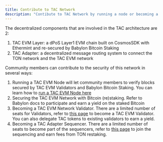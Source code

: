 ```yaml
---
title: Contribute to TAC Network
description: "Contibute to TAC Network by running a node or becoming a Validator"
---
```


The decentralized components that are involved in the TAC architecture are 2:

1. TAC EVM Layer: a dPoS Layer1 EVM chain built on CosmosSDK with Ethermint and re-secured by Babylon Bitcoin Staking
2. TAC Adapter: a decentralized message routing system to connect the TON network and the TAC EVM network

Community members can contribute to the security of this network in several ways:

1. Running a TAC EVM Node will let community members to verify blocks secured by TAC EVM Validators and Babylon Bitcoin Staking. You can learn how to [run a TAC EVM Node here](node-runner)
2. Securing the TAC EVM Network with Bitcoin (re)staking. Refer to Babylon docs to participate and earn a yield on the staked Bitcoin
3. Becoming a TAC EVM Network Validator. There are a limited number of seats for Validators, refer to [this page](validator-1) to become a TAC EVM Validator. You can also delegate TAC tokens to existing validators to earn a yield.
4. Becoming a TAC Adapter Sequencer. There are a limited number of seats to become part of the sequencers, refer to [this page](validator-2) to join the sequencing and earn fees from TON restaking.

